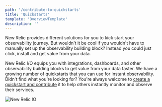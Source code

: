 ```yaml
---
path: '/contribute-to-quickstarts'
title: 'Quickstarts'
template: 'OverviewTemplate'
description: ''
---
```


<Intro>

New Relic provides different solutions for you to kick start your observability journey. 
But wouldn't it be cool if you wouldn't have to manually set up the observability building block? Instead you could just click, install and get value from your data.

New Relic I/O equips you with integrations, dashboards, and other observability building blocks to get value from your data faster. We have a growing number of quickstarts that you can use for instant observability.
Didn't find what you're looking for? You're always welcome to [create a quickstart and contribute](https://github.com/newrelic/newrelic-quickstarts) it to help others instantly monitor and observe their services.

![New Relic IO](../../images/contribute-to-quickstarts/newrelic-io.png)

</Intro>